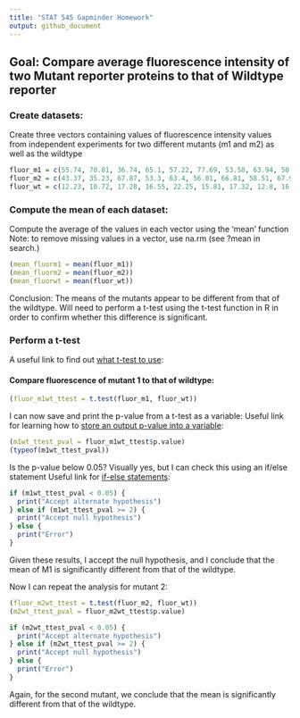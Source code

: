 ```yaml
---
title: "STAT 545 Gapminder Homework"
output: github_document
---
```

## Goal: Compare average fluorescence intensity of two Mutant reporter proteins to that of Wildtype reporter

### Create datasets:

Create three vectors containing values of fluorescence intensity values from independent experiments for two different mutants (m1 and m2) as well as the wildtype
```r
 
fluor_m1 = c(55.74, 70.81, 36.74, 65.1, 57.22, 77.69, 53.58, 63.94, 50.8, 64.05, 45.09, 58.86)
fluor_m2 = c(43.37, 35.23, 67.87, 53.3, 63.4, 56.01, 66.81, 58.51, 67.98, 53.34, 66.42, 45.71)
fluor_wt = c(12.23, 10.72, 17.28, 16.55, 22.25, 15.81, 17.32, 12.8, 16.5, 14.71, 19.71, 17.86)
```

### Compute the mean of each dataset: 
Compute the average of the values in each vector using the 'mean' function
Note: to remove missing values in a vector, use na.rm (see ?mean in search.)

```r
(mean_fluorm1 = mean(fluor_m1))
(mean_fluorm2 = mean(fluor_m2))
(mean_fluorwt = mean(fluor_wt))

```

Conclusion: The means of the mutants appear to be different from that of the wildtype. Will need to perform a t-test using the t-test function in R in order to confirm whether this difference is significant. 

### Perform a t-test
A useful link to find out [what t-test to use](https://researchbasics.education.uconn.edu/t-test/):

#### Compare fluorescence of mutant 1 to that of wildtype:
```r
(fluor_m1wt_ttest = t.test(fluor_m1, fluor_wt))
```

I can now save and print the p-value from a t-test as a variable: 
Useful link for learning how to [store an output p-value into a variable](https://stackoverflow.com/questions/31205554/output-p-value-from-a-t-test-in-r): 
```r
(m1wt_ttest_pval = fluor_m1wt_ttest$p.value)
(typeof(m1wt_ttest_pval))
```
Is the p-value below 0.05? Visually yes, but I can check this using an if/else statement
Useful link for [if-else statements](https://stackoverflow.com/questions/25885358/if-else-if-else-statement-and-brackets): 

```r
if (m1wt_ttest_pval < 0.05) {
  print("Accept alternate hypothesis")
} else if (m1wt_ttest_pval >= 2) {
  print("Accept null hypothesis")
} else {
  print("Error")
}
```
Given these results, I accept the null hypothesis, and I conclude that the mean of M1 is significantly different from that of the wildtype. 

Now  I can repeat the analysis for mutant 2: 
```r
(fluor_m2wt_ttest = t.test(fluor_m2, fluor_wt))
(m2wt_ttest_pval = fluor_m2wt_ttest$p.value)

if (m2wt_ttest_pval < 0.05) {
  print("Accept alternate hypothesis")
} else if (m2wt_ttest_pval >= 2) {
  print("Accept null hypothesis")
} else {
  print("Error")
}
```
Again, for the second mutant, we conclude that the mean is significantly different from that of the wildtype. 
